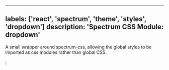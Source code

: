 

---
labels: ['react', 'spectrum', 'theme', 'styles', 'dropdown']
description: 'Spectrum CSS Module: dropdown'
---


A small wrapper around spectrum-css, allowing the global
styles to be imported as css modules rather than global CSS.

<CSSModulePreview styles={styles} />;

